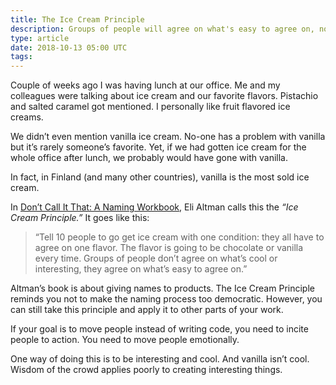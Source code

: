 ```yaml
---
title: The Ice Cream Principle
description: Groups of people will agree on what's easy to agree on, not what's interesting or cool
type: article
date: 2018-10-13 05:00 UTC
tags:
---
```


Couple of weeks ago I was having lunch at our office. Me and my colleagues were talking about ice cream and our favorite flavors. Pistachio and salted caramel got mentioned. I personally like fruit flavored ice creams.

We didn’t even mention vanilla ice cream. No-one has a problem with vanilla but it’s rarely someone’s favorite. Yet, if we had gotten ice cream for the whole office after lunch, we probably would have gone with vanilla.

In fact, in Finland (and many other countries), vanilla is the most sold ice cream.

In [Don’t Call It That: A Naming Workbook](https://www.amazon.com/Dont-Call-That-Naming-Workbook-ebook/dp/B00I1MRY80), Eli Altman calls this the _“Ice Cream Principle.”_ It goes like this:

> “Tell 10 people to go get ice cream with one condition: they all have to agree on one flavor. The flavor is going to be chocolate or vanilla every time. Groups of people don’t agree on what’s cool or interesting, they agree on what’s easy to agree on.”

Altman’s book is about giving names to products. The Ice Cream Principle reminds you not to make the naming process too democratic. However, you can still take this principle and apply it to other parts of your work.

If your goal is to move people instead of writing code, you need to incite people to action. You need to move people emotionally.

One way of doing this is to be interesting and cool. And vanilla isn’t cool. Wisdom of the crowd applies poorly to creating interesting things.
